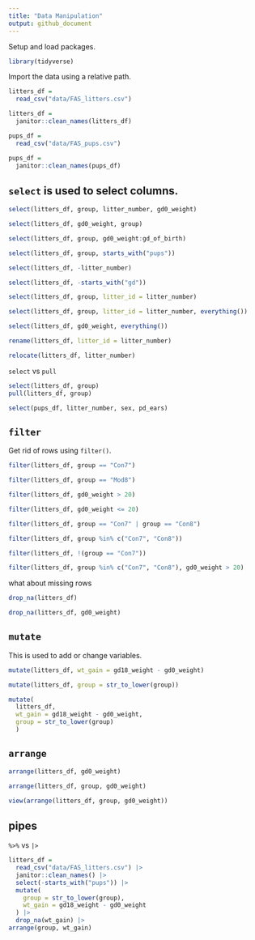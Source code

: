 ```yaml
---
title: "Data Manipulation"
output: github_document
---
```


Setup and load packages.

```r
library(tidyverse)
```

Import the data using a relative path.

```r
litters_df = 
  read_csv("data/FAS_litters.csv")

litters_df = 
  janitor::clean_names(litters_df)

pups_df = 
  read_csv("data/FAS_pups.csv")

pups_df = 
  janitor::clean_names(pups_df)
```

## `select` is used to select columns.

```r
select(litters_df, group, litter_number, gd0_weight)

select(litters_df, gd0_weight, group)

select(litters_df, group, gd0_weight:gd_of_birth)

select(litters_df, group, starts_with("pups"))

select(litters_df, -litter_number)

select(litters_df, -starts_with("gd"))

select(litters_df, group, litter_id = litter_number)

select(litters_df, group, litter_id = litter_number, everything())

select(litters_df, gd0_weight, everything())
```

```r
rename(litters_df, litter_id = litter_number)

relocate(litters_df, litter_number)
```

`select` vs `pull`

```r
select(litters_df, group)
pull(litters_df, group)
```

```r
select(pups_df, litter_number, sex, pd_ears)
```

## `filter`

Get rid of rows using `filter()`.

```r
filter(litters_df, group == "Con7")

filter(litters_df, group == "Mod8")

filter(litters_df, gd0_weight > 20)

filter(litters_df, gd0_weight <= 20)

filter(litters_df, group == "Con7" | group == "Con8")

filter(litters_df, group %in% c("Con7", "Con8"))

filter(litters_df, !(group == "Con7"))

filter(litters_df, group %in% c("Con7", "Con8"), gd0_weight > 20)
```

what about missing rows

```r
drop_na(litters_df)

drop_na(litters_df, gd0_weight)
```

## `mutate`

This is used to add or change variables.

```r
mutate(litters_df, wt_gain = gd18_weight - gd0_weight)

mutate(litters_df, group = str_to_lower(group))

mutate(
  litters_df, 
  wt_gain = gd18_weight - gd0_weight,
  group = str_to_lower(group)
  )
```

## `arrange`

```r
arrange(litters_df, gd0_weight)

arrange(litters_df, group, gd0_weight)

view(arrange(litters_df, group, gd0_weight))
```

## pipes

`%>%` vs `|>`

```r
litters_df = 
  read_csv("data/FAS_litters.csv") |>
  janitor::clean_names() |>
  select(-starts_with("pups")) |>
  mutate(
    group = str_to_lower(group),
    wt_gain = gd18_weight - gd0_weight
  ) |>
  drop_na(wt_gain) |>
arrange(group, wt_gain)
```